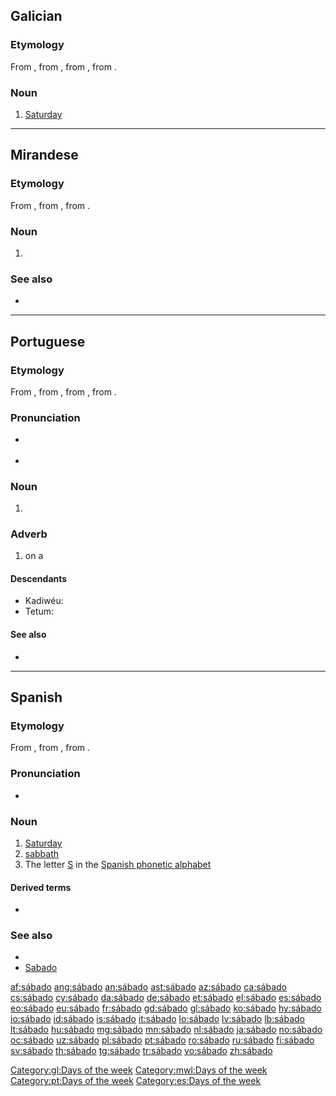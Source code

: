 ==Galician==
{{wikipedia|lang=gl}}

===Etymology===
From {{etyl|roa-opt|gl}} {{term|sabado|lang=roa-opt}}, from {{etyl|EL.|gl}} {{term|sabbatum|lang=la}}, from {{etyl|grc|gl}} {{term|σάββατον||Sabbath|tr=sabbaton|lang=grc}}, from {{etyl|he|gl}} {{term|שַׁבָּת||Sabbath|tr=shabát|lang=he}}.

===Noun===
{{head|gl|noun|g=m}}

# [[Saturday]]

[[Category:gl:Days of the week]]

----

==Mirandese==

===Etymology===
From {{etyl|EL.|mwl}} {{m|la|sabbatum}}, from {{etyl|grc|mwl}} {{m|grc|σάββατον||Sabbath|tr=sabbaton}}, from {{etyl|he|mwl}} {{m|he|שַׁבָּת||Sabbath|tr=shabát}}.

===Noun===
{{mwl-noun|m}}

# {{l/en|Saturday}}

===See also===
* {{list:days of the week/mwl}}

[[Category:mwl:Days of the week]]

----

==Portuguese==

===Etymology===
From {{etyl|roa-opt|pt}} {{m|roa-opt|sabado}}, from {{etyl|EL.|pt}} {{m|la|sabbatum}}, from {{etyl|grc|pt}} {{m|grc|σάββατον||Sabbath|tr=sabbaton}}, from {{etyl|he|pt}} {{m|he|שַׁבָּת||Sabbath|tr=shabát}}.

===Pronunciation===
* {{a|Portugal}} {{IPA|/ˈsa.βɐ.ðu/|lang=pt}}
* {{hyphenation|sá|ba|do|lang=pt}}

===Noun===
{{pt-noun|m|s}}

# {{l/en|Saturday}}

===Adverb===
{{pt-adv|-}}

# on a {{l/en|Saturday}}

====Descendants====
* Kadiwéu: {{l|kbc|xaabado}}
* Tetum: {{l|tet|loron-sábadu}}

====See also====
* {{list:days of the week/pt}}

[[Category:pt:Days of the week]]

----

==Spanish==

===Etymology===
From {{etyl|EL.|es}} {{m|la|sabbatum}}, from {{etyl|grc|es}} {{m|grc|σάββατον||Sabbath|tr=sabbaton}}, from {{etyl|he|es}} {{m|he|שַׁבָּת||Sabbath|tr=shabát}}.

===Pronunciation===
* {{IPA|/ˈsabado/|[ˈsaβaðo]|lang=es}}

===Noun===
{{es-noun|m|sábados}}

# [[Saturday]]
# [[sabbath]]
# The letter [[S]] in the [[:Appendix:Spanish phonetic alphabet|Spanish phonetic alphabet]]

====Derived terms====
* {{l|es|hacer sábado}}

===See also===
* {{list:days of the week/es}}
* [[Sabado]]

[[Category:es:Days of the week]]

[[af:sábado]]
[[ang:sábado]]
[[an:sábado]]
[[ast:sábado]]
[[az:sábado]]
[[ca:sábado]]
[[cs:sábado]]
[[cy:sábado]]
[[da:sábado]]
[[de:sábado]]
[[et:sábado]]
[[el:sábado]]
[[es:sábado]]
[[eo:sábado]]
[[eu:sábado]]
[[fr:sábado]]
[[gd:sábado]]
[[gl:sábado]]
[[ko:sábado]]
[[hy:sábado]]
[[io:sábado]]
[[id:sábado]]
[[is:sábado]]
[[it:sábado]]
[[lo:sábado]]
[[lv:sábado]]
[[lb:sábado]]
[[lt:sábado]]
[[hu:sábado]]
[[mg:sábado]]
[[mn:sábado]]
[[nl:sábado]]
[[ja:sábado]]
[[no:sábado]]
[[oc:sábado]]
[[uz:sábado]]
[[pl:sábado]]
[[pt:sábado]]
[[ro:sábado]]
[[ru:sábado]]
[[fi:sábado]]
[[sv:sábado]]
[[th:sábado]]
[[tg:sábado]]
[[tr:sábado]]
[[vo:sábado]]
[[zh:sábado]]
